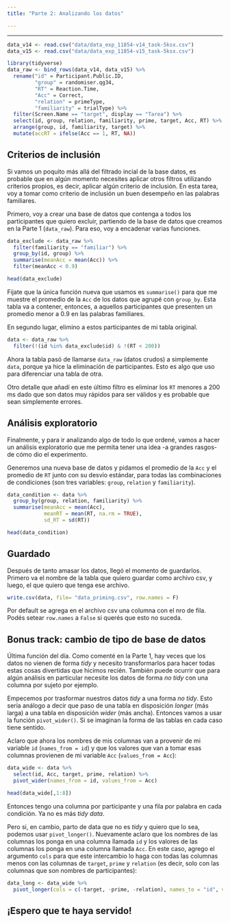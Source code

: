 ```yaml
---
title: "Parte 2: Analizando los datos"

---
```


---------------------------------------------------------------------------------

```r
data_v14 <- read.csv("data/data_exp_11854-v14_task-5ksx.csv")
data_v15 <- read.csv("data/data_exp_11854-v15_task-5ksx.csv")

library(tidyverse)
data_raw <- bind_rows(data_v14, data_v15) %>% 
  rename("id" = Participant.Public.ID, 
         "group" = randomiser.qg34, 
         "RT" = Reaction.Time, 
         "Acc" = Correct, 
         "relation" = primeType, 
         "familiarity" = trialType) %>% 
  filter(Screen.Name == "target", display == "Tarea") %>% 
  select(id, group, relation, familiarity, prime, target, Acc, RT) %>% 
  arrange(group, id, familiarity, target) %>% 
  mutate(accRT = ifelse(Acc == 1, RT, NA))
```


## **Criterios de inclusión**
Si vamos un poquito más allá del filtrado incial de la base datos, es probable que en algún momento necesites aplicar otros filtros utilizando criterios propios, es decir, aplicar algún criterio de inclusión. En esta tarea, voy a tomar como criterio de inclusión un buen desempeño en las palabras familiares.  

Primero, voy a crear una base de datos que contenga a todos los participantes que quiero excluir, partiendo de la base de datos que creamos en la Parte 1 (`data_raw`). Para eso, voy a encadenar varias funciones.
```r
data_exclude <- data_raw %>%
  filter(familiarity == "familiar") %>% 
  group_by(id, group) %>% 
  summarise(meanAcc = mean(Acc)) %>% 
  filter(meanAcc < 0.9)

head(data_exclude)
```

Fijate que la única función nueva que usamos es `summarise()` para que me muestre el promedio de la `Acc` de los datos que agrupé con `group_by`. Esta tabla va a contener, entonces, a aquellos participantes que presenten un promedio menor a 0.9 en las palabras familiares.

En segundo lugar, elimino a estos participantes de mi tabla original.

```r
data <- data_raw %>% 
  filter(!(id %in% data_exclude$id) & !(RT < 200))
```

Ahora la tabla pasó de llamarse `data_raw` (datos crudos) a simplemente `data`, porque ya hice la eliminación de participantes. Esto es algo que uso para diferenciar una tabla de otra. 

Otro detalle que añadí en este último filtro es eliminar los `RT` menores a 200 ms dado que son datos muy rápidos para ser válidos y es probable que sean simplemente errores. 
  

## **Análisis exploratorio**
Finalmente, y para ir analizando algo de todo lo que ordené, vamos a hacer un análisis exploratorio que me permita tener una idea -a grandes rasgos- de cómo dio
el experimento. 

Generemos una nueva base de datos y pidamos el promedio de la `Acc` y el promedio de `RT` junto con su desvío estándar, para todas las combinaciones de condiciones (son tres variables: `group`, `relation` y `familiarity`). 

```r
data_condition <- data %>% 
  group_by(group, relation, familiarity) %>% 
  summarise(meanAcc = mean(Acc), 
            meanRT = mean(RT, na.rm = TRUE),
            sd_RT = sd(RT))

head(data_condition)
```

## **Guardado**
Después de tanto amasar los datos, llegó el momento de guardarlos. Primero va el nombre de la tabla que quiero guardar como archivo csv, y luego, el que quiero que tenga ese archivo.

```r
write.csv(data, file= "data_priming.csv", row.names = F)
```

Por default se agrega en el archivo csv una columna con el nro de fila. Podés setear
`row.names` a `False` si querés que esto no suceda. 

## **Bonus track: cambio de tipo de base de datos**
Última función del día. Como comenté en la Parte 1, hay veces que los datos no vienen de forma _tidy_ y necesito transformarlos para hacer todas estas cosas divertidas que hicimos recién. También puede ocurrir que para algún análisis en particular necesite los datos de forma _no tidy_ con una columna por sujeto por ejemplo. 

Empecemos por trasformar nuestros datos _tidy_ a una forma _no tidy_. Esto sería análogo a decir que paso de una tabla en disposición _longer_ (más larga) a una tabla en disposición _wider_ (más ancha). Entonces vamos a usar la función `pivot_wider()`. Si se imaginan la forma de las tablas en cada caso tiene sentido. 

Aclaro que ahora los nombres de mis columnas van a provenir de mi variable `id` (`names_from = id`) y que los valores que van a tomar esas columnas provienen de mi variable `Acc` (`values_from = Acc`):
```r
data_wide <- data %>% 
  select(id, Acc, target, prime, relation) %>% 
  pivot_wider(names_from = id, values_from = Acc)

head(data_wide[,1:8])
```

Entonces tengo una columna por participante y una fila por palabra en cada condición. Ya no es más _tidy data_. 

Pero si, en cambio, parto de data que no es _tidy_ y quiero que lo sea, podemos usar `pivot_longer()`. Nuevamente aclaro que los nombres de las columnas los ponga en una columna llamada `id` y los valores de las columnas los ponga en una columna llamada `Acc`. En este caso, agrego el argumento `cols` para que este intercambio lo haga con todas las columnas menos con las columnas de `target`, `prime` y `relation` (es decir, solo con las columnas que son nombres de participantes):

```r
data_long <- data_wide %>% 
  pivot_longer(cols = c(-target, -prime, -relation), names_to = "id", values_to = "Acc")
```






## ¡Espero que te haya servido!
